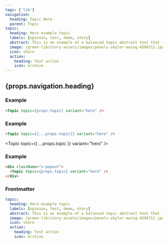 ```yaml
---
tags: ['lib']
navigation:
  heading: Topic Hero
  parent: Topic
topic:
  heading: Hero example topic
  labels: [opinion, test, demo, story]
  abstract: This is an example of a balanced topic abstract text that is placed below the header.
  image: /green-lib/story-assets/images/pexels-skyler-ewing-4596712.jpg
  icon: share
  action:
    heading: Test action
    icon: archive
---
```



## {props.navigation.heading}

### Example

```html
<Topic topic={props.topic} variant="hero" />
```

<Topic topic={props.topic} variant="hero" />

### Example

```html
<Topic topic={{...props.topic}} variant="hero" />
```

<Topic topic={{ ...props.topic }} variant="hero" />

### Example

```html
<div className="s-popout">
  <Topic topic={props.topic} variant="hero" />
</div>
```

<div className="s-popout">
  <Topic topic={props.topic} variant="hero" />
</div>

### Frontmatter

```yaml
topic:
  heading: Hero example topic
  labels: [opinion, test, demo, story]
  abstract: This is an example of a balanced topic abstract text that is placed below the header.
  image: /green-lib/story-assets/images/pexels-skyler-ewing-4596712.jpg
  icon: share
  action:
    heading: Test action
    icon: archive
```
